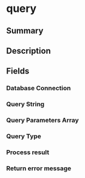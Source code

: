 
# query

## Summary

<Tooltip components={props.components} />

## Description

<Description components={props.components} />

## Fields

### Database Connection

<Field0 components={props.components} />

### Query String

<Field1 components={props.components} />

### Query Parameters Array

<Field2 components={props.components} />

### Query Type

<Field3 components={props.components} />

### Process result

<Field4 components={props.components} />

### Return error message

<Field5 components={props.components} />

